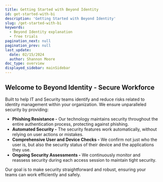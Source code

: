 ```yaml
---
title: Getting Started with Beyond Identity
id: get-started-with-bi
description: 'Getting Started with Beyond Identity'
slug: /get-started-with-bi
keywords:
  - Beyond Identity explanation
  - free trials
pagination_next: null
pagination_prev: null
last_update:
  date: 02/15/2024
  author: Shannon Moore
doc_type: overview
displayed_sidebar: mainSidebar
---
```


## Welcome to Beyond Identity - Secure Workforce 
Built to help IT and Security teams identify and reduce risks related to identity management within your organization. 
We ensure unparalleled security by providing: 
- **Phishing Resistance -** Our technology maintains security throughout the entire authentication process, protecting against phishing.
- **Automated Security -** The security features work automatically, without relying on user actions or mistakes.
- **Comprehensive User and Device Checks -** We confirm not just who the user is, but also the security status of their device and the applications they use.
- **Ongoing Security Assessments -** We continuously monitor and reassess security during each access session to maintain tight security.

Our goal is to make security straightforward and robust, ensuring your teams can work efficiently and safely.